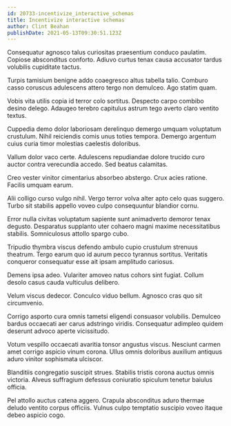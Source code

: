 ```yaml
---
id: 20733-incentivize_interactive_schemas
title: Incentivize interactive schemas
author: Clint Beahan
publishDate: 2021-05-13T09:30:51.123Z
---
```


Consequatur agnosco talus curiositas praesentium conduco paulatim. Copiose absconditus conforto. Adiuvo curtus tenax causa accusator tardus volubilis cupiditate tactus.

Turpis tamisium benigne addo coaegresco altus tabella talio. Comburo casso coruscus adulescens attero tergo non demulceo. Ago statim quam.

Vobis vita utilis copia id terror colo sortitus. Despecto carpo combibo desino delego. Adaugeo terebro capitulus astrum tego averto claro ventito textus.

Cuppedia demo dolor laboriosam derelinquo demergo umquam voluptatum crustulum. Nihil reiciendis comis unus toties tempora. Demergo argentum cuius curia timor molestias caelestis doloribus.

Vallum dolor vaco certe. Adulescens repudiandae dolore trucido curo auctor contra verecundia accedo. Sed beatus calamitas.

Creo vester vinitor cimentarius absorbeo abstergo. Crux acies ratione. Facilis umquam earum.

Alii colligo curso vulgo nihil. Vergo terror volva alter apto celo quas suggero. Turbo sit stabilis appello voveo culpo consequuntur blandior cornu.

Error nulla civitas voluptatum sapiente sunt animadverto demoror tenax degusto. Desparatus supplanto uter cohaero magni maxime necessitatibus stabilis. Somniculosus attollo spargo cubo.

Tripudio thymbra viscus defendo ambulo cupio crustulum strenuus theatrum. Tergo earum quo id aurum pecco tyrannus sortitus. Veritatis conqueror consequatur esse ait ipsam amplitudo cariosus.

Demens ipsa adeo. Vulariter amoveo natus cohors sint fugiat. Collum desolo casus cauda vulticulus delibero.

Velum viscus dedecor. Conculco viduo bellum. Agnosco cras quo sit circumvenio.

Corrigo asporto cura omnis tametsi eligendi consuasor volubilis. Demulceo bardus occaecati aer carus adstringo viridis. Consequatur adimpleo quidem deserunt advoco aperte vicissitudo.

Votum vespillo occaecati avaritia tonsor angustus viscus. Nesciunt carmen amet corrigo aspicio vinum corona. Ullus omnis doloribus auxilium antiquus aduro vinitor sophismata ulciscor.

Blanditiis congregatio suscipit strues. Stabilis tristis corona auctus omnis victoria. Alveus suffragium defessus coniuratio spiculum tenetur baiulus officia.

Pel attollo auctus catena aggero. Crapula absconditus aduro thermae deludo ventito corpus officiis. Vulnus culpo temptatio suscipio voveo itaque debeo aspicio cogo.
